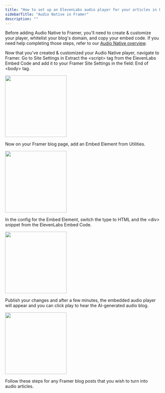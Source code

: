 ```yaml
---
title: "How to set up an ElevenLabs audio player for your articles in Framer"
sidebarTitle: "Audio Native in Framer"
description: ""
---
```


Before adding Audio Native to Framer, you'll need to create & customize your player, whitelist your blog's domain, and copy your embed code. If you need help completing those steps, refer to our [Audio Native overview](https://elevenlabs.io/docs/audio-native/overview).

Now that you've created & customized your Audio Native player, navigate to Framer. Go to Site Settings in Extract the &lt;script&gt; tag from the ElevenLabs Embed Code and add it to your Framer Site Settings in the field: End of &lt;body&gt; tag.

<img height="200" src="/product/audio-native/images/framer_an_1.png" />

Now on your Framer blog page, add an Embed Element from Utilities.

<img height="200" src="/product/audio-native/images/framer_an_2.png" />

In the config for the Embed Element, switch the type to HTML and the &lt;div&gt; snippet from the ElevenLabs Embed Code.

<img height="200" src="/product/audio-native/images/framer_an_3.png" />

Publish your changes and after a few minutes, the embedded audio player will appear and you can click play to hear the AI-generated audio blog.

<img height="200" src="/product/audio-native/images/framer_an_4.png" />

Follow these steps for any Framer blog posts that you wish to turn into audio articles.
